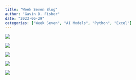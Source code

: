```yaml
---
title: "Week Seven Blog"
author: "Gavin D. Fisher"
date: "2023-06-29"
categories: ["Week Seven", "AI Models", "Python", "Excel"]
---
```


![](parent_folder.png)

![](address_image_folder.png)

![](image_not_found.png)

![](new_hampton_download.png)

![](image_storage.png)





























